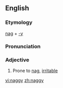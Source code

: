 == English ==

=== Etymology ===
[[nag]] + [[-y]]

===Pronunciation===
{{IPA|nægiː}}

=== Adjective ===
{{en-adj|naggier|naggiest}}
# Prone to [[nag]], [[irritable]]

[[vi:naggy]]
[[zh:naggy]]